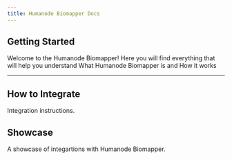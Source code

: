 ```yaml
---
title: Humanode Biomapper Docs
---
```



<Banner />

## Getting Started

Welcome to the Humanode Biomapper! Here you will find everything that will help you understand What Humanode Biomapper is and How it works

<Cards>
  <Cards.Card title="About" href="/about" arrow />
  <Cards.Card title="User Flow" href="/user-flow" arrow />
  <Cards.Card title="Generations" href="/generations" arrow />
  <Cards.Card title="Bridging" href="/bridging" arrow />
</Cards>

---

<Cards>
  <Cards.Card title="Contract Addresses" href="/contract-addresses" arrow />
</Cards>

## How to Integrate

Integration instructions.

<Cards>
  <Cards.Card
    title="General Information"
    href="/integration/general-information"
    arrow
  />
  <Cards.Card
    title="Solidity API"
    href={links.biomapperSdkDocs}
    target="_blank"
    arrow
  />
</Cards>

## Showcase

A showcase of integartions with Humanode Biomapper.

<Cards>
  <Cards.Card title="Showcase" href="/showcase" arrow />
</Cards>
